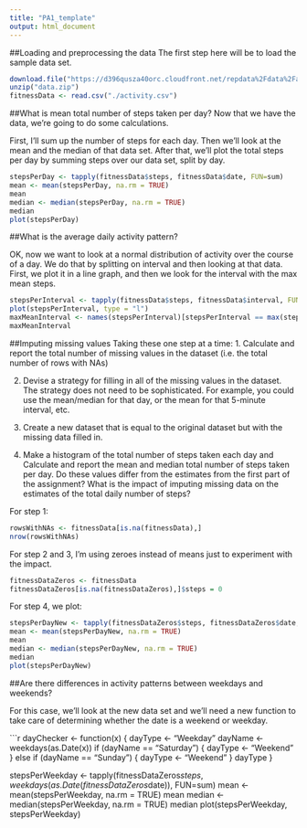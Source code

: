 ```yaml
---
title: "PA1_template"
output: html_document
---
```

##Loading and preprocessing the data
The first step here will be to load the sample data set.

```r
download.file("https://d396qusza40orc.cloudfront.net/repdata%2Fdata%2Factivity.zip", "data.zip", "curl")
unzip("data.zip")
fitnessData <- read.csv("./activity.csv")
```

##What is mean total number of steps taken per day?
Now that we have the data, we're going to do some calculations.

First, I'll sum up the number of steps for each day. 
Then we'll look at the mean and the median of that data set.
After that, we'll plot the total steps per day by summing steps over our data set, split by day.


```r
stepsPerDay <- tapply(fitnessData$steps, fitnessData$date, FUN=sum)
mean <- mean(stepsPerDay, na.rm = TRUE)
mean
median <- median(stepsPerDay, na.rm = TRUE)
median
plot(stepsPerDay)
```

##What is the average daily activity pattern?

OK, now we want to look at a normal distribution of activity over the course of a day.
We do that by splitting on interval and then looking at that data.
First, we plot it in a line graph, and then we look for the interval with the max mean steps.

```r
stepsPerInterval <- tapply(fitnessData$steps, fitnessData$interval, FUN=mean, na.rm=TRUE)
plot(stepsPerInterval, type = "l")
maxMeanInterval <- names(stepsPerInterval)[stepsPerInterval == max(stepsPerInterval)]
maxMeanInterval
```

##Imputing missing values
Taking these one step at a time:
1. Calculate and report the total number of missing values in the 
dataset (i.e. the total number of rows with NAs)

2. Devise a strategy for filling in all of the missing values in the dataset. The strategy does not need to be sophisticated. For example, you could use the mean/median for that day, or the mean for that 5-minute interval, etc.

3. Create a new dataset that is equal to the original dataset but with the missing data filled in.

4. Make a histogram of the total number of steps taken each day and Calculate and report the mean and median total number of steps taken per day. Do these values differ from the estimates from the first part of the assignment? What is the impact of imputing missing data on the estimates of the total daily number of steps?


For step 1:
```r
rowsWithNAs <- fitnessData[is.na(fitnessData),]
nrow(rowsWithNAs)
```

For step 2 and 3, I'm using zeroes instead of means just to experiment with the impact.
```r
fitnessDataZeros <- fitnessData
fitnessDataZeros[is.na(fitnessDataZeros),]$steps = 0
```

For step 4, we plot:
```r
stepsPerDayNew <- tapply(fitnessDataZeros$steps, fitnessDataZeros$date, FUN=sum)
mean <- mean(stepsPerDayNew, na.rm = TRUE)
mean
median <- median(stepsPerDayNew, na.rm = TRUE)
median
plot(stepsPerDayNew)
```

##Are there differences in activity patterns between weekdays and weekends?

For this case, we'll look at the new data set and we'll need a new function to take care 
of determining whether the date is a weekend or weekday.

```r
dayChecker <- function(x) {
  dayType <- "Weekday"
  dayName <- weekdays(as.Date(x))
  if (dayName == "Saturday") { dayType <- "Weekend" }
  else if (dayName == "Sunday") { dayType <- "Weekend" }
  dayType
}

stepsPerWeekday <- tapply(fitnessDataZeros$steps, weekdays(as.Date(fitnessDataZeros$date)), FUN=sum)
mean <- mean(stepsPerWeekday, na.rm = TRUE)
mean
median <- median(stepsPerWeekday, na.rm = TRUE)
median
plot(stepsPerWeekday, stepsPerWeekday)